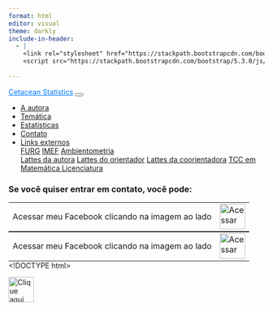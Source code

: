 ```yaml
---
format: html
editor: visual
theme: darkly
include-in-header:
  - |
    <link rel="stylesheet" href="https://stackpath.bootstrapcdn.com/bootstrap/5.3.0/css/bootstrap.min.css">
    <script src="https://stackpath.bootstrapcdn.com/bootstrap/5.3.0/js/bootstrap.bundle.min.js"></script>
 
---
```



<nav class="navbar navbar-expand-lg bg-dark" data-bs-theme="dark">
  <div class="container-fluid">
  <a class="navbar-brand" href="index.html"style="color: #007bff;">Cetacean Statistics</a>
  <button class="navbar-toggler" type="button" data-bs-toggle="collapse" data-bs-target="#navbarColor02" aria-controls="navbarColor02" aria-expanded="false" aria-label="Toggle navigation">
  <span class="navbar-toggler-icon"></span>
  </button>
  <div class="collapse navbar-collapse" id="navbarColor02">
  <ul class="navbar-nav me-auto">
  <li class="nav-item">
  <a class="nav-link" href="página1.html">A autora</a>
  </li>
  <li class="nav-item">
  <a class="nav-link" href="pagina2.html">Temática</a>
  </li>
  <li class="nav-item">
  <a class="nav-link" href="pagina3.html">Estatísticas</a>
  </li>
  <li class="nav-item">
  <a class="nav-link" href="pagina4.html">Contato</a>
  </li>
  <li class="nav-item dropdown">
  <a class="nav-link dropdown-toggle" data-bs-toggle="dropdown" href="#" role="button" aria-haspopup="true" aria-expanded="false">Links externos</a>
  <div class="dropdown-menu">
  <a class="dropdown-item" href="https://www.furg.br/">FURG</a>
  <a class="dropdown-item" href="https://imef.furg.br/">IMEF</a>
  <a class="dropdown-item" href="https://ppgambientometria.furg.br/">Ambientometria</a>
  <div class="dropdown-divider"></div>
  <a class="dropdown-item" href="https://buscatextual.cnpq.br/buscatextual/visualizacv.do?id=K9298190J9&tokenCaptchar=03AFcWeA4FbtBh1AioVQcelJBGw-9ivtgM7kqPrpgB-GPsitVW-4wCaknPQSSalZtPlRBnKboVOjz8CwCNDEVKPJBZPFCqMffk56ix_JaaLRslA2CC6ixTI_YCsoNQ-0O8eWFU7bcQzHzjZs73WxDZynhBi-PMWdvj5NKG_MXMe-_dZZbUONk4N3pysb0mNL0vAok16ybiI1y17F-8Vn5MSHtSNI1tfbYeKiJU_hZnjgLFmQikGYNzXP9cJVgRHrBNmd17X87j9ZFsjgyvlVzC__WDw1SWlw5HFt2sNiZ-7Ob95y5XGQUsMQdtwrL0LNEyziP2Od4No8rXiMiVv9ZrvhWlyxGcS7jpfDNWjjdtDFn1LZwuUjPKGhw3wVDXP_Y_tlg_S-hCLaMyHc_Yas65fBOiz54xpWbNjz02Bmevdb2dJQ88DiBo_t5cASXSIaf0-Ob3vwW-9ygbcCvFZ_oErhMQFnxHzrNCTXlL61CGvDhMlMQj0caxQlPBQvpZN2OFi7td7oQ0bBajtCKE6mZqN1qb6Bn4w7I87uzvtkyx7G6orp6SXsq9t4VvkEnXj-ou5nYtiwQDd92ask1pgZxeWNMjCDaDz35SipH61gk9QMmDrGjQYwkCUxZP7cnQX1wQZDvfQKclMJJlW-gZc95enSlY_RpGKa5hStcHuQNpBMlCYvIDfVVKAPF32nkWehgnlz6ozaj0j7KusSm2KMAG03jRU9Sn1k_zMzKGA9RdEAxPljyWqGBeNATW1p6UOSGYViv1lAlpR66yyJAUJORbRsAjKRTiiKSxeXwCNJXZYMs-iAl3P3xm-i_8LHMYUBrm0rdQE0Psl2Fa15QBasZ39dpBAm1wXBdmNA">Lattes da autora</a>
   <a class="dropdown-item" href="https://buscatextual.cnpq.br/buscatextual/visualizacv.do?id=K4707316U5&tokenCaptchar=03AFcWeA6mF0O6qa5D4xaNxOMFWGXelgSbfZP2sQIdzqC4mslRODYWD-QC5r747PWyjeMp5Q3J6e9TpMvinWUPiXODz9u-R5YyFqT_iKVhm5ufSSLA5Q243mGmysk9SxiK3S2Roj5S98LOkIkCKttfgKAsbPOk27S16rCDuVhajHr-Z-r1YocTKelHBrPNMTNfjwC6CTiFbMRs--lWveiZOXwHstd3jDM4m5z5ozHgf2BdWuUqng91FulwEO04Dz6J1d3FtDQ8CYzuU364YxB5szqPAlEx1rm1ZLTnJruFrEx1zH6cZmr-eyud2vCkUbCCYJaKB7tFUgq1PFFdyPfP3tYLkoQirXBeCkSVJI4WaWN2BWi6Q7P9W5TP8S9Hq67TVtJlNt0WKUjLNXSR05MfqXJM7k8ybSBU0_FhoDdI9pzhTDbOeCi_AzyQu8jVZYHyoxICMc3mgXEKqSE-ASJ_1y1XnbdMMSqCbf25Nh_gMN0BUUCQDvsh-5tTFx1GPnFaIzOJD3MNV3mvk58_bL9Re8eqiiz31Lqhn5Fs1YC1wJrdCSda2woFYqLVBJ9Fq5iOejAvGhjNT9gZxwGkVtwjqaQHsmzoF8Sm1qvJYJnkfE_XGsUxj8ONpo7STz8SoKvGyUt60gvqYAMOc8cgnJoLPmw_IU_9m_oEwV67012wPOKr6arABTG6snMd1zMDBVQ_zWoCnM_sHDkKKaMD1Kcvr07DrtY-aovdREU9ni7uwjnKPOI5CnAdh7OYBXa2-juBX3SrdrIVVrq9dGzfdh4591TWeMvuBdkmWwiY-ozglXBqyuhh-ns5z8K1i8U7PP6JycWkrVZpsZA4NJ5YzpPofiFAXVofycj0AA">Lattes do orientador</a>
    <a class="dropdown-item" href="https://buscatextual.cnpq.br/buscatextual/visualizacv.do?id=K4443714P6&tokenCaptchar=03AFcWeA6Mv_dQUTxMzOtV6gQ9-9xSP13edBNedRe1jiY4nJOHQ-EV9fBJqVporhCRw4t3PEHGdonL1RffjFuMKj8rYKUthN4nhpwT2bBGfjQTHHUMO4OxfAYe36NDRKdbWMbvyUESS-3a0i3Tz4JJttGGcHPlncC3SdIaQkKdfjACHDYC48gP_NHLOgiiSywIaUq7k0IC-IjniNJK2697_pt2PavODAOoio-f9HzRHEOPDeCzUUX_qmaWnG3lquAv9Jvf5E-QnBEiHpUdiEIEmJHfXeUDVAuXWAmkB0KdZEgDp0e6y8bRlc-awDPnkc7iOaJHXufKlSbuQohdigI6ICOUBBAwnGoo5BBvuyFv0c6zNEA3m2-vuyr6uXopUAmITeOXwdgoJCW9GUxtMbVxcvbwA4a9EXepNzZzGGiXgbPk8Mj_zbhU2nfFCjtpppI9AvsR767uhuNfLT3fZh3AJtAe9eHNt3kgJEwNXN_Q0_6LSGFi-sUZXNhjfKqmyh-2Kb7ki0U7NufVahJNH_Xrj3ZXMbyrscmqLjyBhi8fTRb7Q5T0T2r4Tx9RvbI1Y_vWJlmeex2JKBQTz6ZcbnFIXHgTA0ozSyYVPBx9pnURzYeG9y56-yK_sRsgYH-E3IJ3wSOkvw2gRigVy_Bi1a_Tv8ZigWnbyzdku3qT_-io72Mx1wl9dN1RjS5NA6PypYNwriI7cL4Ebe-Wp5u81tv91ZbEfXG3CL_ALJUl6VGueIwuwraDD--bB5Joh-YiYtKxFJepGcmtx87IxXSYq3lOtexu3Ks_pv3pn6os-uJJOyc2Y1A9NbZKrO833Pb32ktfRiJbJyVfZTNArTWyyr-NTTxOpZhOCB62Zw">Lattes da coorientadora</a>
   <a class="dropdown-item" href="https://imef.furg.br/images/stories/Monografias/Matematica_licenciatura/2023/2023-Sheron_Magalhaes_dos_Santos.pdf">TCC em Matemática Licenciatura</a>
   </div>
   </li>
   </ul>
   </div>
  </div>
</nav>


### Se você quiser entrar em contato, você pode:

<table style="margin: 0 auto;">
  <tr>
    <td style="vertical-align: middle; text-align: center;">
      Acessar meu Facebook clicando na imagem ao lado
    </td>
    <td>
      [![Acessar meu Facebok clicando na imagem ao lado](https://upload.wikimedia.org/wikipedia/commons/thumb/c/cd/Facebook_logo_%28square%29.png/640px-Facebook_logo_%28square%29.png){width=50px}](https://www.facebook.com/idonotreallyknow?locale=pt_BR)
    </td>
  </tr>
</table>



<table style="margin: 0 auto;">
  <tr>
    <td style="vertical-align: middle; text-align: center;">
      Acessar meu Facebook clicando na imagem ao lado
    </td>
    <td>
      [![Acessar meu Facebok clicando na imagem ao lado](https://upload.wikimedia.org/wikipedia/commons/5/58/Instagram-Icon.png){width=50px}](https://www.instagram.com/imsherwaldorf/)
    </td>
  </tr>
</table>


<!DOCTYPE html>
<html lang="en">
<head>
  <meta charset="UTF-8">
  <meta name="viewport" content="width=device-width, initial-scale=1.0">
  <title>Copiar Email</title>
</head>
<body>
  
  <!-- Imagem que, ao clicar, copia o email -->
  <img src="https://logodownload.org/wp-content/uploads/2018/03/gmail-logo-16.png" alt="Clique aqui para copiar o e-mail" onclick="copyEmail()" style="cursor: pointer; width: 50px; height: 50px;">
  
  <!-- Campo de texto oculto que contém o email -->
  <input type="text" value="sher.off21@gmail.com" id="emailInput" style="position: absolute; left: -9999px;">

  <script>
    function copyEmail() {
      // Seleciona o campo de texto
      var emailInput = document.getElementById("emailInput");

      // Seleciona o conteúdo do campo de texto
      emailInput.select();
      emailInput.setSelectionRange(0, 99999); // Para dispositivos móveis

      // Copia o texto selecionado para




